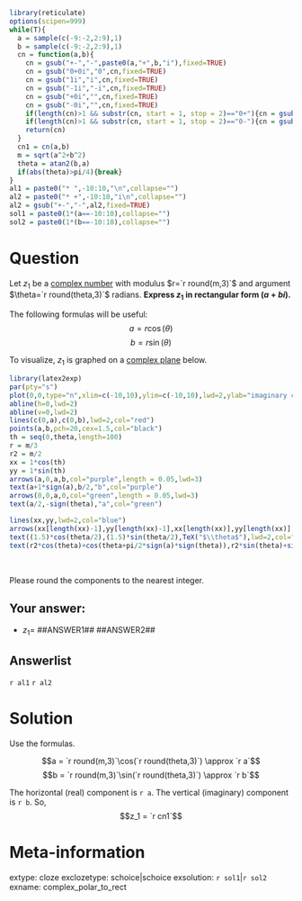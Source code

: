 ```r
library(reticulate)
options(scipen=999)
while(T){
  a = sample(c(-9:-2,2:9),1)
  b = sample(c(-9:-2,2:9),1)
  cn = function(a,b){
    cn = gsub("+-","-",paste0(a,"+",b,"i"),fixed=TRUE)
    cn = gsub("0+0i","0",cn,fixed=TRUE)
    cn = gsub("1i","i",cn,fixed=TRUE)
    cn = gsub("-1i","-i",cn,fixed=TRUE)
    cn = gsub("+0i","",cn,fixed=TRUE)
    cn = gsub("-0i","",cn,fixed=TRUE)
    if(length(cn)>1 && substr(cn, start = 1, stop = 2)=="0+"){cn = gsub("0+","",cn,fixed=TRUE)}
    if(length(cn)>1 && substr(cn, start = 1, stop = 2)=="0-"){cn = gsub("0-","-",cn,fixed=TRUE)}
    return(cn)
  }
  cn1 = cn(a,b)
  m = sqrt(a^2+b^2)
  theta = atan2(b,a)
  if(abs(theta)>pi/4){break}
}
al1 = paste0("* ",-10:10,"\n",collapse="")
al2 = paste0("* +",-10:10,"i\n",collapse="")
al2 = gsub("+-","-",al2,fixed=TRUE)
sol1 = paste0(1*(a==-10:10),collapse="")
sol2 = paste0(1*(b==-10:10),collapse="")
```

Question
========

Let $z_1$ be a [complex number](https://en.wikipedia.org/wiki/Complex_number#Polar_complex_plane) with modulus $r=`r round(m,3)`$ and argument $\theta=`r round(theta,3)`$ radians. **Express $z_1$ in rectangular form ($a+bi$).**

The following formulas will be useful:
$$a = r\cos(\theta)$$
$$b = r\sin(\theta)$$


To visualize, $z_1$ is graphed on a [complex plane](https://en.wikipedia.org/wiki/Complex_plane) below.

```r
library(latex2exp)
par(pty="s")
plot(0,0,type="n",xlim=c(-10,10),ylim=c(-10,10),lwd=2,ylab="imaginary component",xlab="real component",axes=FALSE)
abline(h=0,lwd=2)
abline(v=0,lwd=2)
lines(c(0,a),c(0,b),lwd=2,col="red")
points(a,b,pch=20,cex=1.5,col="black")
th = seq(0,theta,length=100)
r = m/3
r2 = m/2
xx = 1*cos(th)
yy = 1*sin(th)
arrows(a,0,a,b,col="purple",length = 0.05,lwd=3)
text(a+1*sign(a),b/2,"b",col="purple")
arrows(0,0,a,0,col="green",length = 0.05,lwd=3)
text(a/2,-sign(theta),"a",col="green")

lines(xx,yy,lwd=2,col="blue")
arrows(xx[length(xx)-1],yy[length(xx)-1],xx[length(xx)],yy[length(xx)],col="blue",length = 0.05,lwd=3)
text((1.5)*cos(theta/2),(1.5)*sin(theta/2),TeX("$\\theta$"),lwd=2,col="blue")
text(r2*cos(theta)+cos(theta+pi/2*sign(a)*sign(theta)),r2*sin(theta)+sin(theta+pi/2*sign(a)*sign(theta)),TeX("$r$"),lwd=2,col="red")
```
\

Please round the components to the nearest integer.

## Your answer:

* $z_1 =$ ##ANSWER1## ##ANSWER2##

Answerlist
--------

`r al1`
`r al2`

Solution
========

Use the formulas.

$$a = `r round(m,3)`\cos(`r round(theta,3)`) \approx `r a`$$
$$b = `r round(m,3)`\sin(`r round(theta,3)`) \approx `r b`$$

The horizontal (real) component is `r a`. The vertical (imaginary) component is `r b`. So,
$$z_1 = `r cn1`$$


Meta-information
============
extype: cloze
exclozetype: schoice|schoice
exsolution: `r sol1`|`r sol2`
exname: complex_polar_to_rect